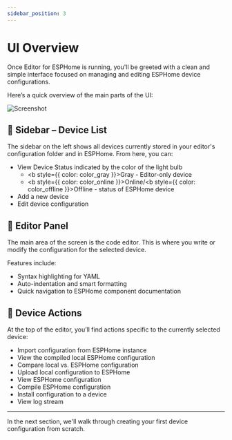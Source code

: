 ---
sidebar_position: 3
---
# UI Overview


Once Editor for ESPHome is running, you'll be greeted with a clean and simple interface focused on managing and editing ESPHome device configurations.

Here’s a quick overview of the main parts of the UI:

![Screenshot](screenshot.png)

## 📂 Sidebar – Device List

The sidebar on the left shows all devices currently stored in your editor's configuration folder and in ESPHome. From here, you can:

- View Device Status indicated by the color of the light bulb
    - <b style={{ color: color_gray }}>Gray</b> - Editor-only device
    - <b style={{ color: color_online }}>Online</b>/<b style={{ color: color_offline }}>Offline</b> - status of ESPHome device
- Add a new device
- Edit device configuration



## 📝 Editor Panel

The main area of the screen is the code editor. This is where you write or modify the configuration for the selected device.

Features include:

- Syntax highlighting for YAML
- Auto-indentation and smart formatting
- Quick navigation to ESPHome component documentation

## 🔧 Device Actions

At the top of the editor, you’ll find actions specific to the currently selected device:

- <DownloadIcon fill={color_local} /> Import configuration from ESPHome instance  
- <CodeIcon fill={color_local} /> View the compiled local ESPHome configuration  
- <GitCompareIcon fill={color_gray} /> Compare local vs. ESPHome configuration  
- <UploadIcon fill={color_gray} /> Upload local configuration to ESPHome  
- <CodeIcon fill={color_esphome} /> View ESPHome configuration  
- <BeakerIcon fill={color_esphome} /> Compile ESPHome configuration  
- <UploadIcon fill={color_esphome} /> Install configuration to a device  
- <LogIcon fill={color_esphome} /> View log stream  

---

In the next section, we'll walk through creating your first device configuration from scratch.


